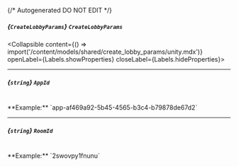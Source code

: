 {/* Autogenerated DO NOT EDIT  */}

##### *{`CreateLobbyParams`}* `CreateLobbyParams`
<Collapsible content={() => import('/content/models/shared/create_lobby_params/unity.mdx')} openLabel={Labels.showProperties} closeLabel={Labels.hideProperties}>
</Collapsible>

---
##### *{`string`}* `AppId`
<br/>
**Example:** `app-af469a92-5b45-4565-b3c4-b79878de67d2`

---
##### *{`string`}* `RoomId`
<br/>
**Example:** `2swovpy1fnunu`


